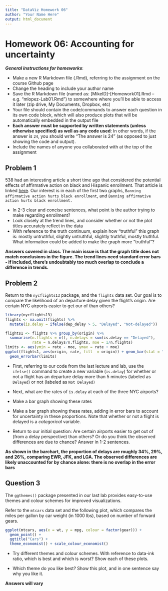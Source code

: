 ```yaml
---
title: "DataViz Homework 06"
author: "Your Name Here"
output: html_document
---
```


#  Homework 06:  Accounting for uncertainty

***General instructions for homeworks***: 

+  Make a new R Markdown file (.Rmd), referring to the assignment on the course Github page
+  Change the heading to include your author name
+  Save the R Markdown file (named as:  [MikeID]-[Homework01].Rmd -- e.g. "mlopez-Lab01.Rmd") to somewhere where you'll be able to access it later (zip drive, My Documents, Dropbox, etc)
+  Your file should contain the code/commands to answer each question in its own code block, which will also produce plots that will be automatically embedded in the output file
+  **Each answer must be supported by written statements (unless otherwise specified) as well as any code used**: In other words, if the answer is `24`, you should write "The answer is 24" (as opposed to just showing the code and output).
+  Include the names of anyone you collaborated with at the top of the assignment



##  Problem 1

538 had an interesting article a short time ago that considered the potential effects of affirmative action on black and Hispanic enrollment. That article is linked [here](http://fivethirtyeight.com/features/heres-what-happens-when-you-ban-affirmative-action-in-college-admissions/). Our interest is in each of the first two graphs, `Banning affirmative action hurts black enrollment`, and `Banning affirmative action hurts black enrollment.` 

+ In 2-3 clear and concise sentences, what point is the author trying to make regarding enrollment? 
+ Look closely at the trend lines, and consider whether or not the plot titles accurately reflect in the data
+ With reference to the truth continuum, explain how "truthful" this graph is: mostly untruthful, slightly untruthful, slightly truthful, mostly truthful. What information could be added to make the graph more "truthful"?


**Answers covered in class. The main issue is that the graph title does not match conclusions in the figure. The trend lines need standard error bars - if included, there's undoubtably too much overlap to conclude a difference in trends. **

## Problem 2

Return to the `nycflights13` package, and the `flights` data set. Our goal is to compare the likelihood of an departure delay given the flight's origin. Are certain NYC airports easier to get our of than others?

```r
library(nycflights13)
flights <- na.omit(flights) %>% 
  mutate(is.delay = ifelse(dep_delay > 5, "Delayed", "Not-delayed"))

flights1 <- flights %>% group_by(origin) %>%
  summarise(n.flights = n(), n.delays = sum(is.delay == "Delayed"), 
            rate = n.delays/n.flights, moe = 1/n.flights) 
limits <- aes(ymin = rate - moe, ymax = rate + moe)
ggplot(flights1, aes(origin, rate, fill  = origin)) + geom_bar(stat = "identity") + 
  geom_errorbar(limits)
```

+ First, referring to our code from the last lecture and lab, use the `ifelse()` command to create a new variable (`is.delay`) for whether or not a flight has an departure delay more than 5 minutes (labeled as `Delayed`) or not (labeled as `Not Delayed)`

+ Next, what are the rates of `is.delay` at each of the three NYC airports?

+ Make a bar graph showing these rates

+ Make a bar graph showing these rates, adding in error bars to account for uncertainty in these proportions. Note that whether or not a flight is delayed is a *categorical* variable. 

+ Return to our initial question: Are certain airports easier to get out of (from a delay perspective) than others? Or do you think the observed differences are due to chance? Answer in 1-2 sentences.

**As shown in the barchart, the proportion of delays are roughly 34%, 29%, and 26%, comparing EWR, JFK, and LGA. The observed differences are likely unaccounted for by chance alone: there is no overlap in the error bars**


## Question 3

The `ggthemes()` package presented in our last lab provides easy-to-use themes and colour schemes for improved visualizations.

Refer to the `mtcars` data set and the following plot, which compares the miles per gallon by car weight (in 1000 lbs), based on number of forward gears. 

```r
ggplot(mtcars, aes(x = wt, y = mpg, colour = factor(gear))) +
  geom_point() +
  ggtitle("Cars") + 
  theme_economist() + scale_colour_economist() 
```

+ Try different themes and colour schemes. With reference to data-ink ratio, which is best and which is worst? Show each of these plots. 

+ Which theme do you like best? Show this plot, and in one sentence say why you like it.

**Answers will vary**
